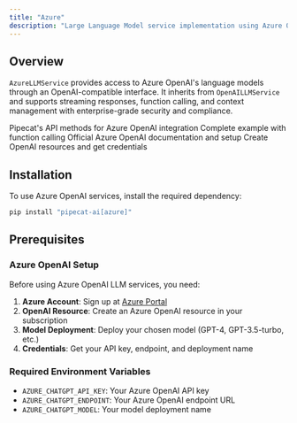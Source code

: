 ```yaml
---
title: "Azure"
description: "Large Language Model service implementation using Azure OpenAI API"
---
```


## Overview

`AzureLLMService` provides access to Azure OpenAI's language models through an OpenAI-compatible interface. It inherits from `OpenAILLMService` and supports streaming responses, function calling, and context management with enterprise-grade security and compliance.

<CardGroup cols={2}>
  <Card
    title="Azure LLM API Reference"
    icon="code"
    href="https://reference-server.pipecat.ai/en/latest/api/pipecat.services.azure.llm.html"
  >
    Pipecat's API methods for Azure OpenAI integration
  </Card>
  <Card
    title="Example Implementation"
    icon="play"
    href="https://github.com/pipecat-ai/pipecat/blob/main/examples/foundational/14h-function-calling-azure.py"
  >
    Complete example with function calling
  </Card>
  <Card
    title="Azure OpenAI Documentation"
    icon="book"
    href="https://learn.microsoft.com/en-us/azure/ai-services/openai/"
  >
    Official Azure OpenAI documentation and setup
  </Card>
  <Card title="Azure Portal" icon="microphone" href="https://portal.azure.com/">
    Create OpenAI resources and get credentials
  </Card>
</CardGroup>

## Installation

To use Azure OpenAI services, install the required dependency:

```bash
pip install "pipecat-ai[azure]"
```

## Prerequisites

### Azure OpenAI Setup

Before using Azure OpenAI LLM services, you need:

1. **Azure Account**: Sign up at [Azure Portal](https://portal.azure.com/)
2. **OpenAI Resource**: Create an Azure OpenAI resource in your subscription
3. **Model Deployment**: Deploy your chosen model (GPT-4, GPT-3.5-turbo, etc.)
4. **Credentials**: Get your API key, endpoint, and deployment name

### Required Environment Variables

- `AZURE_CHATGPT_API_KEY`: Your Azure OpenAI API key
- `AZURE_CHATGPT_ENDPOINT`: Your Azure OpenAI endpoint URL
- `AZURE_CHATGPT_MODEL`: Your model deployment name
